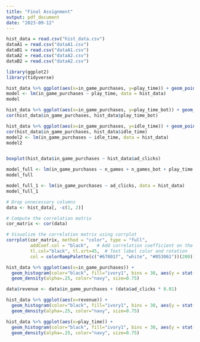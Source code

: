 ```yaml
---
title: "Final Assignment"
output: pdf_document
date: "2023-09-12"
---
```


```r
hist_data = read.csv("hist_data.csv")
dataA1 = read.csv("dataA1.csv")
dataB1 = read.csv("dataA1.csv")
dataA2 = read.csv("dataA2.csv")
dataB2 = read.csv("dataA2.csv")
```

```r
library(ggplot2)
library(tidyverse)
```



```r
hist_data %>% ggplot(aes(x=in_game_purchases, y=play_time)) + geom_point()
model <- lm(in_game_purchases ~ play_time, data = hist_data)
model
```

```r
hist_data %>% ggplot(aes(x=in_game_purchases, y=play_time_bot)) + geom_point()
cor(hist_data$in_game_purchases, hist_data$play_time_bot)

```

```r
hist_data %>% ggplot(aes(x=in_game_purchases, y=idle_time)) + geom_point()
cor(hist_data$in_game_purchases, hist_data$idle_time)
model2 <- lm(in_game_purchases ~ idle_time, data = hist_data)
model2


boxplot(hist_data$in_game_purchases ~ hist_data$ad_clicks)
```


```r
model_full <- lm(in_game_purchases ~ n_games + n_games_bot + play_time + idle_time + ad_clicks, data = hist_data)
model_full

model_full_1 <- lm(in_game_purchases ~ ad_clicks, data = hist_data)
model_full_1
```


```r
# Drop unnecessary columns
data <- hist_data[, -c(1, 2)]

# Compute the correlation matrix
cor_matrix <- cor(data)

# Visualize the correlation matrix using corrplot
corrplot(cor_matrix, method = "color", type = "full", 
         addCoef.col = "black",   # Add correlation coefficient on the plot
         tl.col="black", tl.srt=45,  # Text label color and rotation
         col = colorRampPalette(c("#67001f", "white", "#053061"))(200))  # Adjusted color scheme

```

```r
hist_data %>% ggplot(aes(x=in_game_purchases)) + 
  geom_histogram(color="black", fill="ivory1", bins = 30, aes(y = stat(density))) +
  geom_density(alpha=.25, color="navy", size=0.75)
```


```r

data$revenue <- data$in_game_purchases + (data$ad_clicks * 0.01)

```


```r
hist_data %>% ggplot(aes(x=revenue)) + 
  geom_histogram(color="black", fill="ivory1", bins = 30, aes(y = stat(density))) +
  geom_density(alpha=.25, color="navy", size=0.75)
```


```r
hist_data %>% ggplot(aes(x=play_time)) + 
  geom_histogram(color="black", fill="ivory1", bins = 30, aes(y = stat(density))) +
  geom_density(alpha=.25, color="navy", size=0.75)
```









